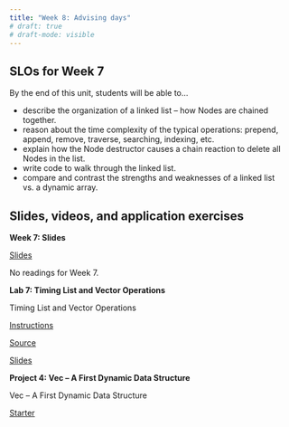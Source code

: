 ```yaml
---
title: "Week 8: Advising days"
# draft: true
# draft-mode: visible
---
```


## SLOs for Week 7

By the end of this unit, students will be able to...

- describe the organization of a linked list -- how Nodes are chained together.
- reason about the time complexity of the typical operations: prepend, append, remove, traverse, searching, indexing, etc.
- explain how the Node destructor causes a chain reaction to delete all Nodes in the list.
- write code to walk through the linked list.
- compare and contrast the strengths and weaknesses of a linked list vs. a dynamic array.


## Slides, videos, and application exercises

::: slide-deck
**Week 7: Slides**

::: slides
[Slides](https://calvincollege-my.sharepoint.com/:p:/g/personal/vtn2_calvin_edu/EVUHPdmKVURIiLt6RGsWGUgBMWUBvWAUeP3IdaHpoNjQVg?e=BRbwiB)
:::

<!-- ::: source
[Code from Class](https://calvincollege-my.sharepoint.com/:f:/g/personal/vtn2_calvin_edu/Eredz2bHiShCtI0CVssiaggB8tUES6QbacEf2cc4PBhTgQ?e=uoV7Uu)
::: -->

::: reading
No readings for Week 7.

<!-- -   R4DS :: [Chp 2 - Introduction](https://r4ds.had.co.nz/explore-intro.html)
-   IMS :: [Sec 1.1 & 1.2 - Case study & Data basics](https://openintro-ims.netlify.app/data-hello.html) -->
:::
<!-- ::: video
[Video](https://youtu.be/_YqEHZccujc)
:::
-->

:::

<!-- ## Lab -->

::: lab
**Lab 7: Timing List and Vector Operations
**

Timing List and Vector Operations

::: instructions
[Instructions](labs/lab-07/lab07.qmd)
:::

<!-- ::: instructions
[Instructions](slides/lab06-slides.qmd)
::: -->

::: starter
[Source](https://classroom.github.com/a/MWR_tSue)
:::

::: slides
[Slides](./slides/lab08-slides.qmd)
:::
:::


<!-- ## Homework assignments -->

::: homework
**Project 4: Vec -- A First Dynamic Data Structure**

Vec -- A First Dynamic Data Structure

<!-- ::: instructions
[Instructions](projects/proj-04/proj04.qmd)
::: -->

<!-- ::: source
[Source](https://github.com/rstudio-education/datascience-box/tree/master/course-materials/hw-instructions/hw-10)
::: -->

::: starter
[Starter](https://classroom.github.com/a/BR1S81yc)
:::
:::

<!-- ::: exam
**Exam 1**
Exam on Friday during class. Bring your laptop. Content: Weeks 0 - 2.
::: -->

<!-- ::: application-exercise
**First dataviz**

> **Option 1 - UN Votes**
>
> ::: source
> [Source](https://github.com/rstudio-education/datascience-box/tree/master/course-materials/application-exercises/ae-01a-un-votes/unvotes.qmd)
> :::
>
> ::: video
> [Video](https://youtu.be/r-uTBEclM1E)
> :::

> **Option 2 - COVID-19**
>
> ::: source
> [Source](https://github.com/rstudio-education/datascience-box/blob/master/course-materials/application-exercises/ae-01b-covid/covid.qmd)
> :::
::: -->


<!-- ::: guest-lecture
**Alberto Cairo - How charts lie**

::: video
[Video](https://youtu.be/Low28hx4wyk)
:::
::: -->